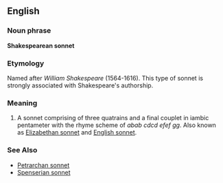 ==English==

===Noun phrase===
'''Shakespearean sonnet'''

===Etymology===
Named after ''William Shakespeare'' (1564-1616). This type of sonnet is strongly associated with Shakespeare's authorship.

===Meaning===
#A sonnet comprising of three quatrains and a final couplet in iambic pentameter with the rhyme scheme of ''abab cdcd efef gg''.  Also known as [[Elizabethan sonnet]] and [[English sonnet]].

===See Also===
*[[Petrarchan sonnet]]
*[[Spenserian sonnet]]